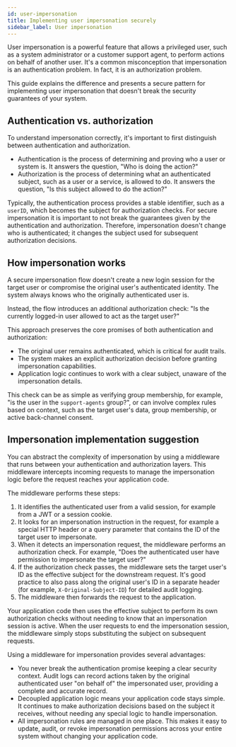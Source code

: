 ```yaml
---
id: user-impersonation
title: Implementing user impersonation securely
sidebar_label: User impersonation
---
```


User impersonation is a powerful feature that allows a privileged user, such as a system administrator or a customer support
agent, to perform actions on behalf of another user. It's a common misconception that impersonation is an authentication problem.
In fact, it is an authorization problem.

This guide explains the difference and presents a secure pattern for implementing user impersonation that doesn't break the
security guarantees of your system.

## Authentication vs. authorization

To understand impersonation correctly, it's important to first distinguish between authentication and authorization.

- Authentication is the process of determining and proving who a user or system is. It answers the question, "Who is doing the
  action?"
- Authorization is the process of determining what an authenticated subject, such as a user or a service, is allowed to do. It
  answers the question, "Is this subject allowed to do the action?"

Typically, the authentication process provides a stable identifier, such as a `userID`, which becomes the subject for
authorization checks. For secure impersonation it is important to not break the guarantees given by the authentication and
authorization. Therefore, impersonation doesn't change who is authenticated; it changes the subject used for subsequent
authorization decisions.

## How impersonation works

A secure impersonation flow doesn't create a new login session for the target user or compromise the original user's authenticated
identity. The system always knows who the originally authenticated user is.

Instead, the flow introduces an additional authorization check: "Is the currently logged-in user allowed to act as the target
user?"

This approach preserves the core promises of both authentication and authorization:

- The original user remains authenticated, which is critical for audit trails.
- The system makes an explicit authorization decision before granting impersonation capabilities.
- Application logic continues to work with a clear subject, unaware of the impersonation details.

This check can be as simple as verifying group membership, for example, "is the user in the `support-agents` group?", or can
involve complex rules based on context, such as the target user's data, group membership, or active back-channel consent.

## Impersonation implementation suggestion

You can abstract the complexity of impersonation by using a middleware that runs between your authentication and authorization
layers. This middleware intercepts incoming requests to manage the impersonation logic before the request reaches your application
code.

The middleware performs these steps:

1.  It identifies the authenticated user from a valid session, for example from a JWT or a session cookie.
1.  It looks for an impersonation instruction in the request, for example a special HTTP header or a query parameter that contains
    the ID of the target user to impersonate.
1.  When it detects an impersonation request, the middleware performs an authorization check. For example, "Does the authenticated
    user have permission to impersonate the target user?"
1.  If the authorization check passes, the middleware sets the target user's ID as the effective subject for the downstream
    request. It's good practice to also pass along the original user's ID in a separate header (for example,
    `X-Original-Subject-ID`) for detailed audit logging.
1.  The middleware then forwards the request to the application.

Your application code then uses the effective subject to perform its own authorization checks without needing to know that an
impersonation session is active. When the user requests to end the impersonation session, the middleware simply stops substituting
the subject on subsequent requests.

Using a middleware for impersonation provides several advantages:

- You never break the authentication promise keeping a clear security context. Audit logs can record actions taken by the original
  authenticated user "on behalf of" the impersonated user, providing a complete and accurate record.
- Decoupled application logic means your application code stays simple. It continues to make authorization decisions based on the
  subject it receives, without needing any special logic to handle impersonation.
- All impersonation rules are managed in one place. This makes it easy to update, audit, or revoke impersonation permissions
  across your entire system without changing your application code.
